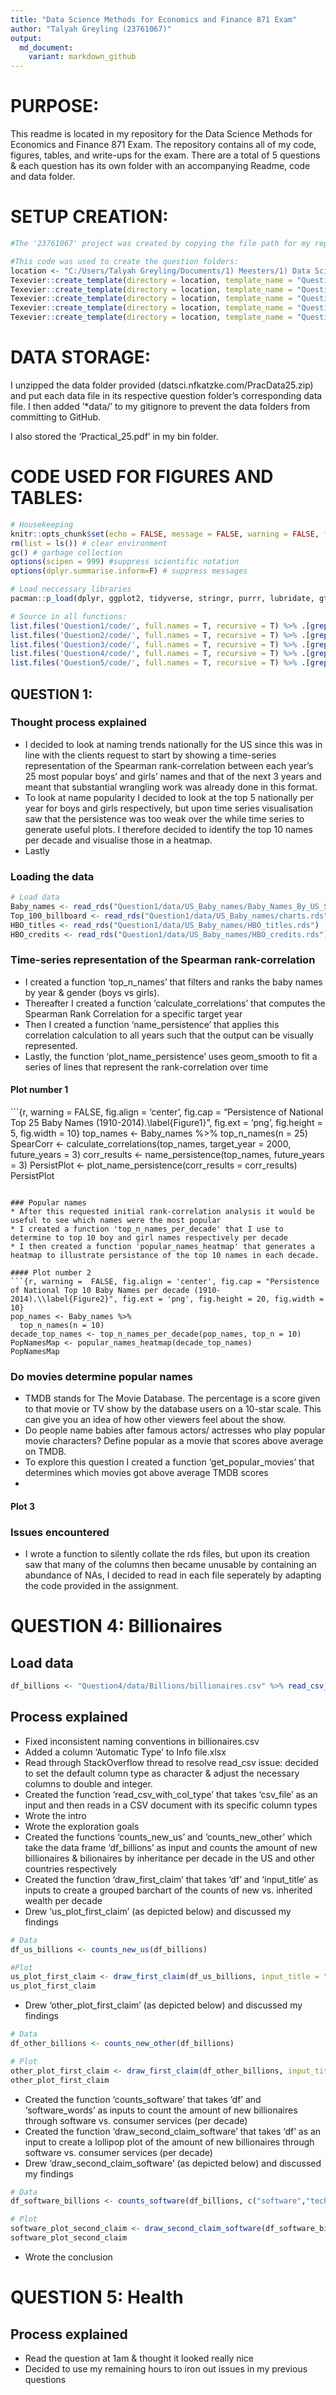 ```yaml
---
title: "Data Science Methods for Economics and Finance 871 Exam" 
author: "Talyah Greyling (23761067)"
output:
  md_document:
    variant: markdown_github
---
```


# PURPOSE: 

This readme is located in my repository for the Data Science Methods for Economics and Finance 871 Exam. 
The repository contains all of my code, figures, tables, and write-ups for the exam. 
There are a total of 5 questions & each question has its own folder with an accompanying Readme, code and data folder.

# SETUP CREATION: 

```r

#The '23761067' project was created by copying the file path for my repository file (C:/Users/Talyah Greyling/Documents/1) Meesters/1) Data Science 871/Data_Science_Exam_23761067_GitHub) and then using fmxdat::make_project(ProjNam = "23761067"). 

#This code was used to create the question folders: 
location <- "C:/Users/Talyah Greyling/Documents/1) Meesters/1) Data Science 871/Data_Science_Exam_23761067_GitHub"
Texevier::create_template(directory = location, template_name = "Question1")
Texevier::create_template(directory = location, template_name = "Question2")
Texevier::create_template(directory = location, template_name = "Question3")
Texevier::create_template(directory = location, template_name = "Question4")
Texevier::create_template(directory = location, template_name = "Question5")

```

# DATA STORAGE: 

I unzipped the data folder provided (datsci.nfkatzke.com/PracData25.zip) and put each data file in its respective question folder's corresponding data file.
I then added '*data/' to my gitignore to prevent the data folders from committing to GitHub. 

I also stored the 'Practical_25.pdf' in my bin folder. 


# CODE USED FOR FIGURES AND TABLES: 

```r

# Housekeeping 
knitr::opts_chunk$set(echo = FALSE, message = FALSE, warning = FALSE, fig.width = 6, fig.height = 5, fig.pos = 'H') # set chunk defaults 
rm(list = ls()) # clear environment 
gc() # garbage collection 
options(scipen = 999) #suppress scientific notation
options(dplyr.summarise.inform=F) # suppress messages

# Load neccessary libraries 
pacman::p_load(dplyr, ggplot2, tidyverse, stringr, purrr, lubridate, gt, fmsb, hrbrthemes) ############## update 

# Source in all functions: 
list.files('Question1/code/', full.names = T, recursive = T) %>% .[grepl('.R', .)] %>% as.list() %>% walk(~source(.))
list.files('Question2/code/', full.names = T, recursive = T) %>% .[grepl('.R', .)] %>% as.list() %>% walk(~source(.))
list.files('Question3/code/', full.names = T, recursive = T) %>% .[grepl('.R', .)] %>% as.list() %>% walk(~source(.))
list.files('Question4/code/', full.names = T, recursive = T) %>% .[grepl('.R', .)] %>% as.list() %>% walk(~source(.))
list.files('Question5/code/', full.names = T, recursive = T) %>% .[grepl('.R', .)] %>% as.list() %>% walk(~source(.))

```

## QUESTION 1: 

### Thought process explained 
* I decided to look at naming trends nationally for the US since this was in line with the clients request to start by showing a time-series representation of the Spearman rank-correlation between each year’s 25 most popular boys’ and girls’ names
and that of the next 3 years and meant that substantial wrangling work was already done in this format. 
* To look at name popularity I decided to look at the top 5 nationally per year for boys and girls respectively, but upon time series visualisation saw that the persistence was too weak over the while time series to generate useful plots. I therefore decided to identify the top 10 names per decade and visualise those in a heatmap. 
* Lastly 

### Loading the data 
```r
# Load data
Baby_names <- read_rds("Question1/data/US_Baby_names/Baby_Names_By_US_State.rds")
Top_100_billboard <- read_rds("Question1/data/US_Baby_names/charts.rds")
HBO_titles <- read_rds("Question1/data/US_Baby_names/HBO_titles.rds")
HBO_credits <- read_rds("Question1/data/US_Baby_names/HBO_credits.rds")
```

### Time-series representation of the Spearman rank-correlation
* I created a function 'top_n_names' that filters and ranks the baby names by year & gender (boys vs girls). 
* Thereafter I created a function 'calculate_correlations' that computes the Spearman Rank Correlation for a specific target year
* Then I created a function 'name_persistence' that applies this correlation calculation to all years such that the output can be visually represented. 
* Lastly, the function 'plot_name_persistence' uses geom_smooth to fit a series of lines that represent the rank-correlation over time  

#### Plot number 1 
```{r, warning =  FALSE, fig.align = 'center', fig.cap = "Persistence of National Top 25 Baby Names (1910-2014).\\label{Figure1}", fig.ext = 'png', fig.height = 5, fig.width = 10}
top_names <- Baby_names %>% 
  top_n_names(n = 25)
SpearCorr <- calculate_correlations(top_names, target_year = 2000, future_years = 3)
corr_results <- name_persistence(top_names, future_years = 3)
PersistPlot <- plot_name_persistence(corr_results = corr_results) 
PersistPlot

```

### Popular names 
* After this requested initial rank-correlation analysis it would be useful to see which names were the most popular 
* I created a function 'top_n_names_per_decade' that I use to determine to top 10 boy and girl names respectively per decade
* I then created a function 'popular_names_heatmap' that generates a heatmap to illustrate persistance of the top 10 names in each decade. 

#### Plot number 2
```{r, warning =  FALSE, fig.align = 'center', fig.cap = "Persistence of National Top 10 Baby Names per decade (1910-2014).\\label{Figure2}", fig.ext = 'png', fig.height = 20, fig.width = 10}
pop_names <- Baby_names %>% 
  top_n_names(n = 10)
decade_top_names <- top_n_names_per_decade(pop_names, top_n = 10)
PopNamesMap <- popular_names_heatmap(decade_top_names)
PopNamesMap

```

### Do movies determine popular names 
* TMDB stands for The Movie Database. The percentage is a score given to that movie or TV show by the database users on a 10-star scale. This can give you an idea of how other viewers feel about the show.
* Do people name babies after famous actors/ actresses who play popular movie characters? Define popular as a movie that scores above average on TMDB. 
* To explore this question I created a function 'get_popular_movies' that determines which movies got above average TMDB scores 
*

#### Plot 3 

### Issues encountered 
* I wrote a function to silently collate the rds files, but upon its creation saw that many of the columns then became unusable by containing an abundance of NAs, I decided to read in each file seperately by adapting the code provided in the assignment. 

# QUESTION 4: Billionaires 

## Load data 
```r
df_billions <- "Question4/data/Billions/billionaires.csv" %>% read_csv_with_col_type()
```

## Process explained 
* Fixed inconsistent naming conventions in billionaires.csv
* Added a column 'Automatic Type' to Info file.xlsx
* Read through StackOverflow thread to resolve read_csv issue: decided to set the default column type as character & adjust the necessary columns to double and integer. 
* Created the function 'read_csv_with_col_type' that takes 'csv_file' as an input and then reads in a CSV document with its specific column types
* Wrote the intro 
* Wrote the exploration goals
* Created the functions 'counts_new_us' and 'counts_new_other' which take the data frame 'df_billions' as input and counts the amount of new billionaires & bilionaires by inheritance per decade in the US and other countries respectively
* Created the function 'draw_first_claim' that takes 'df' and 'input_title' as inputs to create a grouped barchart of the counts of new vs. inherited wealth per decade 
* Drew 'us_plot_first_claim' (as depicted below) and discussed my findings
```r

# Data 
df_us_billions <- counts_new_us(df_billions)

#Plot
us_plot_first_claim <- draw_first_claim(df_us_billions, input_title = "Counts of new vs inherited wealth in the US per decade")
us_plot_first_claim

```
* Drew 'other_plot_first_claim' (as depicted below) and discussed my findings
```r

# Data 
df_other_billions <- counts_new_other(df_billions)

# Plot
other_plot_first_claim <- draw_first_claim(df_other_billions, input_title = "Counts of new vs inherited wealth in other countries per decade")
other_plot_first_claim

```
* Created the function 'counts_software' that takes 'df' and 'software_words' as inputs to count the amount of new billionaires through software vs. consumer services (per decade)
* Created the function 'draw_second_claim_software' that takes 'df' as an input to create a lollipop plot of the amount of new billionaires through software vs. consumer services (per decade)
* Drew 'draw_second_claim_software' (as depicted below) and discussed my findings
```r

# Data 
df_software_billions <- counts_software(df_billions, c("software","technology"))

# Plot
software_plot_second_claim <- draw_second_claim_software(df_software_billions)
software_plot_second_claim
```
* Wrote the conclusion

# QUESTION 5: Health 

## Process explained 
* Read the question at 1am & thought it looked really nice
* Decided to use my remaining hours to iron out issues in my previous questions 
